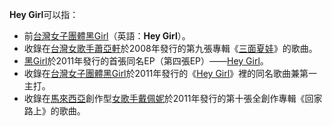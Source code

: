 '''Hey Girl'''可以指：
*前[[台灣|台灣]][[女子團體|女子團體]][[黑Girl|黑Girl]]（英語：'''Hey Girl'''）。
*收錄在[[台灣|台灣]][[女歌手|女歌手]][[蕭亞軒|蕭亞軒]]於2008年發行的第九張專輯《[[三面夏娃|三面夏娃]]》的歌曲。
*[[黑Girl|黑Girl]]於2011年發行的首張同名EP（第四張EP）——[[Hey_Girl_(EP)|Hey Girl]]。
*收錄在[[台灣|台灣]][[女子團體|女子團體]][[黑Girl|黑Girl]]於2011年發行的《[[Hey_Girl_(EP)|Hey Girl]]》裡的同名歌曲兼第一主打。
*收錄在[[馬來西亞|馬來西亞]]創作型[[女歌手|女歌手]][[戴佩妮|戴佩妮]]於2011年發行的第十張全創作專輯《回家路上》的歌曲。

{{disambig|Cat=非中文名稱消歧義}}